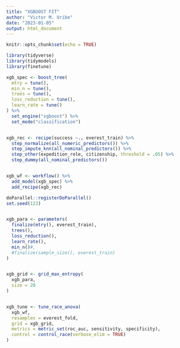 ```yaml
---
title: "XGBOOST FIT"
author: "Victor M. Uribe"
date: "2023-01-05"
output: html_document
---
```


```r
knitr::opts_chunk$set(echo = TRUE)
```


```r
library(tidyverse)
library(tidymodels)
library(finetune)
```








```r
xgb_spec <- boost_tree(
  mtry = tune(),
  min_n = tune(),
  trees = tune(),
  loss_reduction = tune(),
  learn_rate = tune()
) %>% 
  set_engine("xgboost") %>% 
  set_mode("classification")


xgb_rec <- recipe(success ~., everest_train) %>% 
  step_normalize(all_numeric_predictors()) %>% 
  step_impute_knn(all_nominal_predictors()) %>% 
  step_other(expedition_role, citizenship, threshold = .05) %>% 
  step_dummy(all_nominal_predictors())


xgb_wf <- workflow() %>% 
  add_model(xgb_spec) %>% 
  add_recipe(xgb_rec)
```




```r
doParallel::registerDoParallel()
set.seed(123)


xgb_para <- parameters(
  finalize(mtry(), everest_train),
  trees(),
  loss_reduction(),
  learn_rate(),
  min_n()#,
  #finalize(sample_size(), everest_train)
)


xgb_grid <- grid_max_entropy(
  xgb_para,
  size = 20
)


xgb_tune <- tune_race_anova(
  xgb_wf,
  resamples = everest_fold,
  grid = xgb_grid,
  metrics = metric_set(roc_auc, sensitivity, specificity),
  control = control_race(verbose_elim = TRUE)
)

```





























